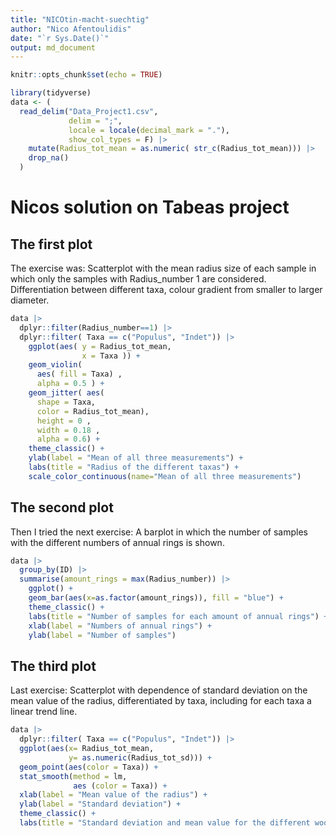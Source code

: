 ```yaml
---
title: "NICOtin-macht-suechtig"
author: "Nico Afentoulidis"
date: "`r Sys.Date()`"
output: md_document
---
```


```r
knitr::opts_chunk$set(echo = TRUE)

library(tidyverse)
data <- (
  read_delim("Data_Project1.csv",
             delim = ";",
             locale = locale(decimal_mark = "."),
             show_col_types = F) |> 
    mutate(Radius_tot_mean = as.numeric( str_c(Radius_tot_mean))) |> 
    drop_na()
  )

```

# Nicos solution on Tabeas project

## The first plot 

The exercise was: Scatterplot with the mean radius size of each sample in which only the samples with Radius_number 1 are considered. Differentiation between different taxa, colour gradient from smaller to larger diameter.

```r
data |> 
  dplyr::filter(Radius_number==1) |> 
  dplyr::filter( Taxa == c("Populus", "Indet")) |> 
    ggplot(aes( y = Radius_tot_mean, 
                x = Taxa )) +
    geom_violin(
      aes( fill = Taxa) ,
      alpha = 0.5 ) +
    geom_jitter( aes(
      shape = Taxa,
      color = Radius_tot_mean),
      height = 0 ,
      width = 0.18 ,
      alpha = 0.6) +
    theme_classic() +
    ylab(label = "Mean of all three measurements") +
    labs(title = "Radius of the different taxas") +
    scale_color_continuous(name="Mean of all three measurements")
```

## The second plot

Then I tried the next exercise: A barplot in which the number of samples with the different numbers of annual rings is shown.

```r
data |> 
  group_by(ID) |> 
  summarise(amount_rings = max(Radius_number)) |> 
    ggplot() +
    geom_bar(aes(x=as.factor(amount_rings)), fill = "blue") +
    theme_classic() +
    labs(title = "Number of samples for each amount of annual rings") +
    xlab(label = "Numbers of annual rings") +
    ylab(label = "Number of samples")
```

## The third plot

Last exercise: Scatterplot with dependence of standard deviation on the mean value of the radius, differentiated by taxa, including for each taxa a linear trend line.

```r
data |> 
  dplyr::filter( Taxa == c("Populus", "Indet")) |> 
  ggplot(aes(x= Radius_tot_mean,
             y= as.numeric(Radius_tot_sd))) +
  geom_point(aes(color = Taxa)) +
  stat_smooth(method = lm,
              aes (color = Taxa)) +
  xlab(label = "Mean value of the radius") +
  ylab(label = "Standard deviation") +
  theme_classic() +
  labs(title = "Standard deviation and mean value for the different wood species")
```
